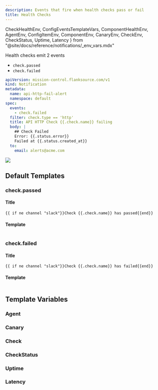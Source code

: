 ```yaml
---
description: Events that fire when health checks pass or fail
title: Health Checks
---
```


  CheckHealthEnv, ConfigEventsTemplateVars, ComponentHealthEnv,
  AgentEnv, ConfigItemEnv, ComponentEnv, CanaryEnv, CheckEnv, CheckStatus,
  Uptime, Latency
} from "@site/docs/reference/notifications/_env_vars.mdx"

Health checks emit 2 events

- `check.passed`
- `check.failed`

```yaml title="notification.yaml"
apiVersion: mission-control.flanksource.com/v1
kind: Notification
metadata:
  name: api-http-fail-alert
  namespace: default
spec:
  events:
    - check.failed
  filter: check.type == 'http'
  title: API HTTP Check {{.check.name}} failing
  body: |
    ## Check Failed
    Error: {{.status.error}}
    Failed at {{.status.created_at}}
  to:
    email: alerts@acme.com
```

![](./slack-notification-unhealthy-check.png)

## Default Templates

### check.passed

#### Title

```
{{ if ne channel "slack"}}Check {{.check.name}} has passed{{end}}
```

#### Template

```txt file=<rootDir>/modules/mission-control/notification/templates/check.passed

```

### check.failed

#### Title

```
{{ if ne channel "slack"}}Check {{.check.name}} has failed{{end}}
```

#### Template

```txt file=<rootDir>/modules/mission-control/notification/templates/check.failed

```

## Template Variables

<CheckHealthEnv />

### Agent
<AgentEnv />

### Canary
<CanaryEnv />

### Check
<CheckEnv />

### CheckStatus
<CheckStatus />

### Uptime
<Uptime />

### Latency
<Latency />
